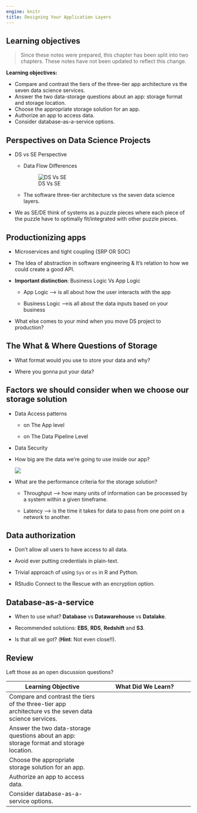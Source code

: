 ```yaml
---
engine: knitr
title: Designing Your Application Layers
---
```


## Learning objectives

> Since these notes were prepared, this chapter has been split into two chapters. These notes have not been updated to reflect this change.

**Learning objectives:**

-   Compare and contrast the tiers of the three-tier app architecture vs the seven data science services.
-   Answer the two data-storage questions about an app: storage format and storage location.
-   Choose the appropriate storage solution for an app.
-   Authorize an app to access data.
-   Consider database-as-a-service options.

## Perspectives on Data Science Projects {-}

-   DS vs SE Perspective

    -   Data Flow Differences

        ![DS Vs SE](images/ds_vs_se.PNG)

    -   The software three-tier architecture vs the seven data science layers.

-   We as SE/DE think of systems as a puzzle pieces where each piece of the puzzle have to optimally fit/integrated with other puzzle pieces.

## Productionizing apps {-}

-   Microservices and tight coupling (SRP OR SOC)

-   The Idea of abstraction in software engineering & It's relation to how we could create a good API.

-   **Important distinction**: Business Logic Vs App Logic

    -   App Logic --\> is all about how the user interacts with the app

    -   Business Logic --\>is all about the data inputs based on your business

-   What else comes to your mind when you move DS project to production?

## The What & Where Questions of Storage {-}

-   What format would you use to store your data and why?

-   Where you gonna put your data?

## Factors we should consider when we choose our storage solution {-}

-   Data Access patterns

    -   on The App level

    -   on The Data Pipeline Level

-   Data Security

-   How big are the data we're going to use inside our app?

    ![](images/storage_space.PNG)

-   What are the performance criteria for the storage solution?

    -   Throughput --\> how many units of information can be processed by a system within a given timeframe.

    -   Latency --\> is the time it takes for data to pass from one point on a network to another.

## Data authorization {-}

-   Don't allow all users to have access to all data.

-   Avoid ever putting credentials in plain-text.

-   Trivial approach of using `Sys` or `os` in R and Python.

-   RStudio Connect to the Rescue with an encryption option.

## Database-as-a-service {-}

-   When to use what? **Database** vs **Datawarehouse** vs **Datalake**.

-   Recommended solutions: **EBS**, **RDS**, **Redshift** and **S3**.

-   Is that all we got? (**Hint**: Not even close!!).

## Review {-}

Left those as an open discussion questions?

| Learning Objective                                                                                    | What Did We Learn? |
|------------------------------------|------------------------------------|
| Compare and contrast the tiers of the three-tier app architecture vs the seven data science services. |                    |
| Answer the two data-storage questions about an app: storage format and storage location.              |                    |
| Choose the appropriate storage solution for an app.                                                   |                    |
| Authorize an app to access data.                                                                      |                    |
| Consider database-as-a-service options.                                                               |                    |

